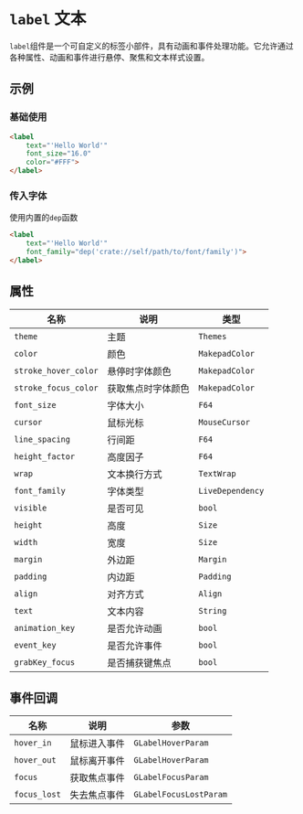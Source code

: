 # `label` 文本

`label`组件是一个可自定义的标签小部件，具有动画和事件处理功能。它允许通过各种属性、动画和事件进行悬停、聚焦和文本样式设置。

## 示例

### 基础使用

```html
<label 
    text="'Hello World'" 
    font_size="16.0" 
    color="#FFF">
</label>
```

### 传入字体

使用内置的`dep`函数

```html
<label 
    text="'Hello World'" 
    font_family="dep('crate://self/path/to/font/family')">
</label>
```

## 属性

| 名称                  | 说明            | 类型              |
|-----------------------|-----------------|-------------------|
| `theme`              | 主题            | `Themes`          |
| `color`              | 颜色            | `MakepadColor`    |
| `stroke_hover_color`   | 悬停时字体颜色    | `MakepadColor`    |
| `stroke_focus_color`   | 获取焦点时字体颜色    | `MakepadColor`    |
| `font_size`           | 字体大小        | `F64`             |
| `cursor`             | 鼠标光标        | `MouseCursor`     |
| `line_spacing`        | 行间距          | `F64`             |
| `height_factor`       | 高度因子        | `F64`             |
| `wrap`               | 文本换行方式    | `TextWrap`        |
| `font_family`         | 字体类型        | `LiveDependency`  |
| `visible`            | 是否可见        | `bool`            |
| `height`             | 高度            | `Size`            |
| `width`              | 宽度            | `Size`            |
| `margin`             | 外边距          | `Margin`          |
| `padding`            | 内边距          | `Padding`         |
| `align`              | 对齐方式        | `Align`           |
| `text`               | 文本内容        | `String`          |
| `animation_key`       | 是否允许动画          | `bool`            |
| `event_key`           | 是否允许事件          | `bool`            |
| `grabKey_focus`       | 是否捕获键焦点      | `bool`            |


## 事件回调

| 名称         | 说明            | 参数                 |
|--------------|-----------------|----------------------|
| `hover_in`   | 鼠标进入事件     | `GLabelHoverParam`   |
| `hover_out`  | 鼠标离开事件     | `GLabelHoverParam`   |
| `focus`      | 获取焦点事件     | `GLabelFocusParam`   |
| `focus_lost` | 失去焦点事件     | `GLabelFocusLostParam` |
